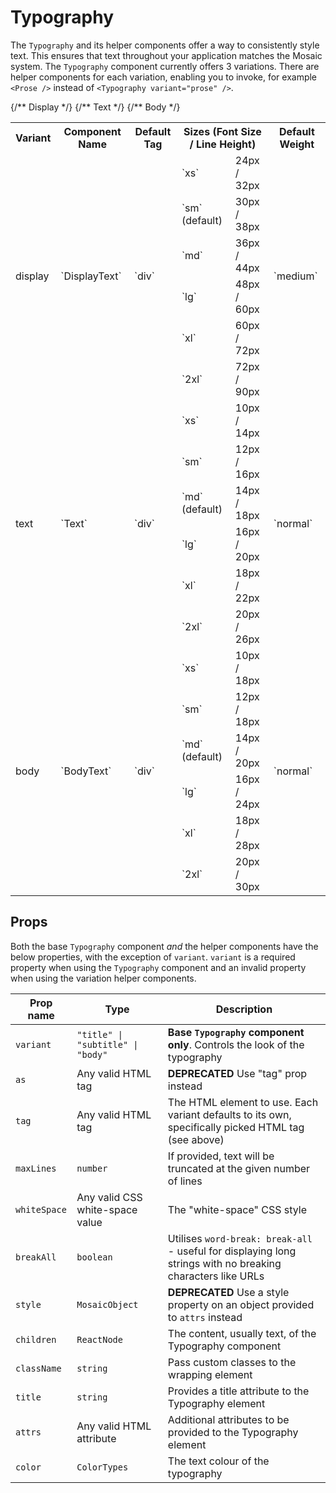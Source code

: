 
<Meta of={stories} />

# Typography

The `Typography` and its helper components offer a way to consistently style text. This ensures that text throughout your application matches the Mosaic system. The `Typography` component currently offers 3 variations. There are helper components for each variation, enabling you to invoke, for example `<Prose />` instead of `<Typography variant="prose" />`.

<table width="100%">
	<tr>
		<th>Variant</th>
		<th>Component Name</th>
		<th>Default Tag</th>
		<th colspan="2">Sizes (Font Size / Line Height)</th>
		<th>Default Weight</th>
	</tr>
	{/** Display */}
	<tr>
		<td rowspan="6">display</td>
		<td rowspan="6">
			`DisplayText`
		</td>
		<td rowspan="6">
			`div`
		</td>
		<td>
			`xs`
		</td>
		<td>
			24px / 32px
		</td>
		<td rowspan="6">
			`medium`
		</td>
	</tr>
	<tr>
		<td>
			`sm` (default)
		</td>
		<td>
			30px / 38px
		</td>
	</tr>
	<tr>
		<td>
			`md`
		</td>
		<td>
			36px / 44px
		</td>
	</tr>
	<tr>
		<td>
			`lg`
		</td>
		<td>
			48px / 60px
		</td>
	</tr>
	<tr>
		<td>
			`xl`
		</td>
		<td>
			60px / 72px
		</td>
	</tr>
	<tr>
		<td>
			`2xl`
		</td>
		<td>
			72px / 90px
		</td>
	</tr>
	{/** Text */}
	<tr>
		<td rowspan="6">text</td>
		<td rowspan="6">
			`Text`
		</td>
		<td rowspan="6">
			`div`
		</td>
		<td>
			`xs`
		</td>
		<td>
			10px / 14px
		</td>
		<td rowspan="6">
			`normal`
		</td>
	</tr>
	<tr>
		<td>
			`sm`
		</td>
		<td>
			12px / 16px
		</td>
	</tr>
	<tr>
		<td>
			`md` (default)
		</td>
		<td>
			14px / 18px
		</td>
	</tr>
	<tr>
		<td>
			`lg`
		</td>
		<td>
			16px / 20px
		</td>
	</tr>
	<tr>
		<td>
			`xl`
		</td>
		<td>
			18px / 22px
		</td>
	</tr>
	<tr>
		<td>
			`2xl`
		</td>
		<td>
			20px / 26px
		</td>
	</tr>
	{/** Body */}
	<tr>
		<td rowspan="6">body</td>
		<td rowspan="6">
			`BodyText`
		</td>
		<td rowspan="6">
			`div`
		</td>
		<td>
			`xs`
		</td>
		<td>
			10px / 18px
		</td>
		<td rowspan="6">
			`normal`
		</td>
	</tr>
	<tr>
		<td>
			`sm`
		</td>
		<td>
			12px / 18px
		</td>
	</tr>
	<tr>
		<td>
			`md` (default)
		</td>
		<td>
			14px / 20px
		</td>
	</tr>
	<tr>
		<td>
			`lg`
		</td>
		<td>
			16px / 24px
		</td>
	</tr>
	<tr>
		<td>
			`xl`
		</td>
		<td>
			18px / 28px
		</td>
	</tr>
	<tr>
		<td>
			`2xl`
		</td>
		<td>
			20px / 30px
		</td>
	</tr>
</table>

## Props
Both the base `Typography` component *and* the helper components have the below properties, with the exception of `variant`. `variant` is a required property when using the `Typography` component and an invalid property when using the variation helper components.

| Prop name | Type | Description |
| ------ | ------ | ------ |
| <code>variant</code> | <code>"title" &#124; "subtitle" &#124; "body"</code>  | **Base <code>Typography</code> component only**. Controls the look of the typography |
| <code>as</code> | Any valid HTML tag | **DEPRECATED** Use "tag" prop instead |
| <code>tag</code> | Any valid HTML tag | The HTML element to use. Each variant defaults to its own, specifically picked HTML tag (see above) |
| <code>maxLines</code> | <code>number</code> | If provided, text will be truncated at the given number of lines |
| <code>whiteSpace</code> | Any valid CSS white-space value | The "white-space" CSS style |
| <code>breakAll</code> | <code>boolean</code> | Utilises <code>word-break: break-all</code> - useful for displaying long strings with no breaking characters like URLs |
| <code>style</code> | <code>MosaicObject</code> | **DEPRECATED** Use a style property on an object provided to <code>attrs</code> instead |
| <code>children</code> | <code>ReactNode</code> | The content, usually text, of the Typography component |
| <code>className</code> | <code>string</code> | Pass custom classes to the wrapping element |
| <code>title</code> | <code>string</code> | Provides a title attribute to the Typography element |
| <code>attrs</code> | Any valid HTML attribute | Additional attributes to be provided to the Typography element |
| <code>color</code> | <code>ColorTypes</code> | The text colour of the typography |
